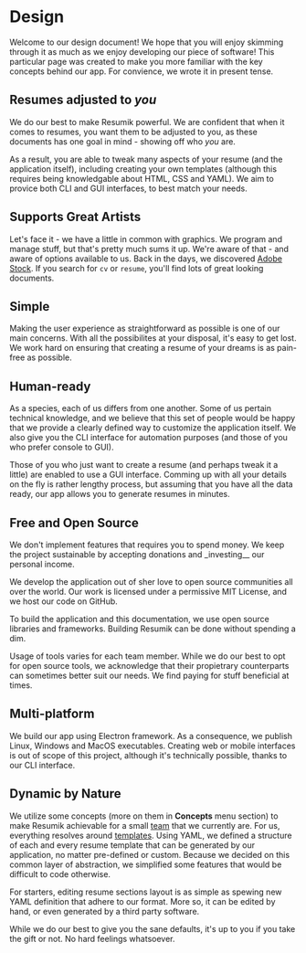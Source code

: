 # **Design**

Welcome to our design document! We hope that you will enjoy skimming through it as much as we enjoy developing our piece of software! This particular page was created to make you more familiar with the key concepts behind our app. For convience, we wrote it in present tense.

## Resumes adjusted to _you_

We do our best to make Resumik powerful. We are confident that when it comes to resumes, you want them to be adjusted to you, as these documents has one goal in mind - showing off who _you_ are.

As a result, you are able to tweak many aspects of your resume (and the application itself), including creating your own templates (although this requires being knowledgable about HTML, CSS and YAML). We aim to provice both CLI and GUI interfaces, to best match your needs.

## Supports Great Artists

Let's face it - we have a little in common with graphics. We program and manage stuff, but that's pretty much sums it up. We're aware of that - and aware of options available to us. Back in the days, we discovered [Adobe Stock](https://stock.adobe.com/). If you search for `cv` or `resume`, you'll find lots of great looking documents.

## Simple

Making the user experience as straightforward as possible is one of our main concerns. With all the possibilites at your disposal, it's easy to get lost. We work hard on ensuring that creating a resume of your dreams is as pain-free as possible.

## Human-ready

As a species, each of us differs from one another. Some of us pertain technical knowledge, and we believe that this set of people would be happy that we provide a clearly defined way to customize the application itself. We also give you the CLI interface for automation purposes (and those of you who prefer console to GUI).

Those of you who just want to create a resume (and perhaps tweak it a little) are enabled to use a GUI interface. Comming up with all your details on the fly is rather lengthy process, but assuming that you have all the data ready, our app allows you to generate resumes in minutes.

## Free and Open Source

We don't implement features that requires you to spend money. We keep the project sustainable by accepting donations and \_investing\_\_ our personal income.

We develop the application out of sher love to open source communities all over the world. Our work is licensed under a permissive MIT License, and we host our code on GitHub.

To build the application and this documentation, we use open source libraries and frameworks. Building Resumik can be done without spending a dim.

Usage of tools varies for each team member. While we do our best to opt for open source tools, we acknowledge that their propietrary counterparts can sometimes better suit our needs. We find paying for stuff beneficial at times.

## Multi-platform

We build our app using Electron framework. As a consequence, we publish Linux, Windows and MacOS executables. Creating web or mobile interfaces is out of scope of this project, although it's technically possible, thanks to our CLI interface.

## Dynamic by Nature

We utilize some concepts (more on them in **Concepts** menu section) to make Resumik achievable for a small [team](design/contributors) that we currently are. For us, everything resolves around [templates](design/concepts/template/). Using YAML, we defined a structure of each and every resume template that can be generated by our application, no matter pre-defined or custom. Because we decided on this common layer of abstraction, we simplified some features that would be difficult to code otherwise.

For starters, editing resume sections layout is as simple as spewing new YAML definition that adhere to our format. More so, it can be edited by hand, or even generated by a third party software.

While we do our best to give you the sane defaults, it's up to you if you take the gift or not. No hard feelings whatsoever.
